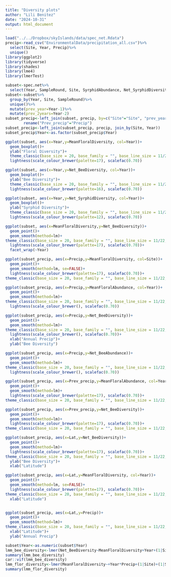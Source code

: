 ```yaml
---
title: "Diversity plots"
author: "Lili Benitez"
date: "2024-10-31"
output: html_document
---
```


```r
load("../../Dropbox/skyIslands/data/spec_net.Rdata")
precip<-read_csv("EnvironmentalData/precipitation_all.csv")%>%
  select(Site, Year, Precip)%>%
  unique()
library(ggplot2)
library(tidyverse)
library(shades)
library(lme4)
library(lmerTest)
```

```r
subset<-spec.net%>%
  select(Year, SampleRound, Site, SyrphidAbundance, Net_SyrphidDiversity,MeanFloralDiversity, MeanFloralAbundance, Net_PollAbundance, Net_BeeAbundance,Net_BeeDiversity, Net_PollAbundance, Net_PollDiversity, Lat)
subset<-subset%>%
  group_by(Year, Site, SampleRound)%>%
  unique()%>%
  mutate(prev_year=Year-1)%>%
  mutate(prev_2years=Year-2)
subset_precip<-left_join(subset, precip, by=c("Site"="Site", "prev_year"="Year"))%>% #trying to get in prev year data
        rename("Prev_precip"="Precip")                 
subset_precip<-left_join(subset_precip, precip, join_by(Site, Year))
subset_precip$Year<-as.factor(subset_precip$Year)
```

```r
ggplot(subset, aes(x=Year,y=MeanFloralDiversity, col=Year))+
  geom_boxplot()+
  ylab("Floral Diversity")+
  theme_classic(base_size = 20, base_family = "", base_line_size = 11/22, base_rect_size = 11/22)+theme(legend.position="none")+
  lightness(scale_colour_brewer(palette=17), scalefac(0.70))

ggplot(subset, aes(x=Year,y=Net_BeeDiversity, col=Year))+
  geom_boxplot()+
  ylab("Bee Diversity")+
  theme_classic(base_size = 20, base_family = "", base_line_size = 11/22, base_rect_size = 11/22)+theme(legend.position="none")+
  lightness(scale_colour_brewer(palette=16), scalefac(0.70))

ggplot(subset, aes(x=Year,y=Net_SyrphidDiversity, col=Year))+
  geom_boxplot()+
  ylab("Syrphid Diversity")+
  theme_classic(base_size = 20, base_family = "", base_line_size = 11/22, base_rect_size = 11/22)+theme(legend.position="none")+
  lightness(scale_colour_brewer(palette=12), scalefac(0.70))

ggplot(subset, aes(x=MeanFloralDiversity,y=Net_BeeDiversity))+
  geom_point()+
  geom_smooth(method=lm)+
theme_classic(base_size = 20, base_family = "", base_line_size = 11/22, base_rect_size = 11/22)+theme(legend.position="none")+ 
  lightness(scale_colour_brewer(palette=17), scalefac(0.70))+
  facet_wrap(~Year)

ggplot(subset_precip, aes(x=Precip,y=MeanFloralDiversity, col=Site))+
  geom_point()+
  geom_smooth(method=lm, se=FALSE)+ 
  lightness(scale_colour_brewer(palette=17), scalefac(0.70))+
theme_classic(base_size = 20, base_family = "", base_line_size = 11/22, base_rect_size = 11/22)

ggplot(subset_precip, aes(x=Precip,y=MeanFloralAbundance, col=Year))+
  geom_point()+
  geom_smooth(method=lm)+
theme_classic(base_size = 20, base_family = "", base_line_size = 11/22, base_rect_size = 11/22)+
  lightness(scale_colour_brewer(), scalefac(0.70))

ggplot(subset_precip, aes(x=Precip,y=Net_BeeDiversity))+
  geom_point()+
  geom_smooth(method=lm)+
theme_classic(base_size = 20, base_family = "", base_line_size = 11/22, base_rect_size = 11/22)+theme(legend.position="none")+ 
  lightness(scale_colour_brewer(), scalefac(0.70))+
  xlab("Annual Precip")+
  ylab("Bee Diversity")

ggplot(subset_precip, aes(x=Precip,y=Net_BeeAbundance))+
  geom_point()+
  geom_smooth(method=lm)+
theme_classic(base_size = 20, base_family = "", base_line_size = 11/22, base_rect_size = 11/22)+theme(legend.position="none")+ 
  lightness(scale_colour_brewer(), scalefac(0.70))

ggplot(subset_precip, aes(x=Prev_precip,y=MeanFloralAbundance, col=Year))+
  geom_point()+
  geom_smooth(method=lm)+ 
  lightness(scale_colour_brewer(palette=17), scalefac(0.70))+
theme_classic(base_size = 20, base_family = "", base_line_size = 11/22, base_rect_size = 11/22)

ggplot(subset_precip, aes(x=Prev_precip,y=Net_BeeDiversity))+
  geom_point()+
  geom_smooth(method=lm)+ 
  lightness(scale_colour_brewer(palette=17), scalefac(0.70))+
theme_classic(base_size = 20, base_family = "", base_line_size = 11/22, base_rect_size = 11/22)+theme(legend.position="none")

ggplot(subset_precip, aes(x=Lat,y=Net_BeeDiversity))+
  geom_point()+
  geom_smooth(method=lm)+ 
  lightness(scale_colour_brewer(palette=17), scalefac(0.70))+
theme_classic(base_size = 20, base_family = "", base_line_size = 11/22, base_rect_size = 11/22)+
  ylab("Bee Diversity")+
  xlab("Latitude")

ggplot(subset_precip, aes(x=Lat,y=MeanFloralDiversity, col=Year))+
  geom_point()+
  geom_smooth(method=lm, se=FALSE)+ 
  lightness(scale_colour_brewer(palette=17), scalefac(0.70))+
theme_classic(base_size = 20, base_family = "", base_line_size = 11/22, base_rect_size = 11/22)+
  xlab("Latitude")


ggplot(subset_precip, aes(x=Lat,y=Precip))+
  geom_point()+
  geom_smooth(method=lm)+
theme_classic(base_size = 20, base_family = "", base_line_size = 11/22, base_rect_size = 11/22)+
  xlab("Latitude")+
  ylab("Annual Precip")

```

```r
subset$Year<-as.numeric(subset$Year)
lmm_bee_diversity<-lmer(Net_BeeDiversity~MeanFloralDiversity+Year+(1|Site)+Precip+(1|SampleRound)+Lat, data=subset_precip)
summary(lmm_bee_diversity)
car::vif(lmm_bee_diversity)
lmm_flor_diversity<-lmer(MeanFloralDiversity~+Year*Precip+(1|Site)+(1|SampleRound)+Lat, data=subset_precip)
summary(lmm_flor_diversity)
```